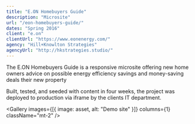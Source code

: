 ```yaml
---
title: "E.ON Homebuyers Guide"
description: "Microsite"
url: "/eon-homebuyers-guide/"
dates: "Spring 2016"
client: "e.on"
clientUrl: "https://www.eonenergy.com/"
agency: "Hill+Knowlton Strategies"
agencyUrl: "http://hkstrategies.studio/"
---
```




The E.ON Homebuyers Guide is a responsive microsite offering new home owners advice on possible energy efficiency savings and money-saving deals their new property

Built, tested, and seeded with content in four weeks, the project was deployed to production via iframe by the clients IT department.

<Gallery
  images={[{ image: asset, alt: "Demo site" }]}
  columns={1}
  className="mt-2"
/>
